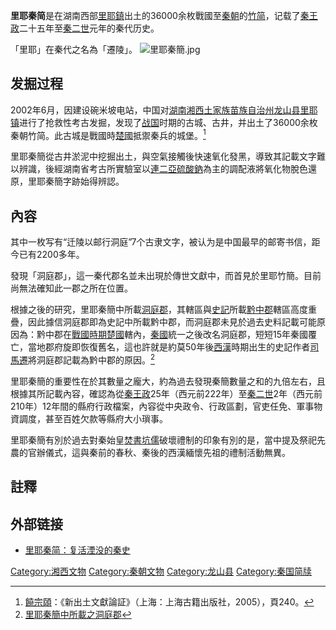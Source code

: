 '''里耶秦简'''是在湖南西部[[里耶鎮|里耶鎮]]出土的36000余枚戰國至[[秦朝|秦朝]]的[[竹简|竹简]]，记载了[[秦王政|秦王政]]二十五年至[[秦二世|秦二世]]元年的秦代历史。

「里耶」在秦代之名為「遷陵」。
[[File:里耶秦簡.jpg|thumb]]
==发掘过程==
2002年6月，因建设碗米坡电站，中国对[[湖南|湖南]][[湘西土家族苗族自治州|湘西土家族苗族自治州]][[龙山县|龙山县]][[里耶镇|里耶镇]]进行了抢救性考古发掘，发现了[[战国_(中国)|战国]]时期的古城、古井，并出土了36000余枚秦朝竹简。此古城是戰國時[[楚國|楚國]]抵禦秦兵的城堡。<ref>[[饒宗頤|饒宗頤]]：《新出土文獻論証》（上海：上海古籍出版社，2005），頁240。</ref>

里耶秦簡從古井淤泥中挖掘出土，與空氣接觸後快速氧化發黑，導致其記載文字難以辨識，後經湖南省考古所實驗室以[[連二亞硫酸鈉|連二亞硫酸鈉]]為主的調配液將氧化物脫色還原，里耶秦簡字跡始得辨認。

==內容==
其中一枚写有“迁陵以邮行洞庭”7个古隶文字，被认为是中国最早的邮寄书信，距今已有2200多年。

發現「洞庭郡」，這一秦代郡名並未出現於傳世文獻中，而首見於里耶竹簡。目前尚無法確知此一郡之所在位置。

根據之後的研究，里耶秦簡中所載[[洞庭郡|洞庭郡]]，其轄區與[[史記|史記]]所載[[黔中郡|黔中郡]]轄區高度重疊，因此據信洞庭郡即為史記中所載黔中郡，而洞庭郡未見於過去史料記載可能原因為：黔中郡在[[戰國時期|戰國時期]][[楚國|楚國]]轄內，[[秦國|秦國]]統一之後改名洞庭郡，短短15年秦國覆亡，當地郡府旋即恢復舊名，這也許就是約莫50年後[[西漢|西漢]]時期出生的史記作者[[司馬遷|司馬遷]]將洞庭郡記載為黔中郡的原因。<ref>[https://userscontent2.emaze.com/images/3a608657-0345-4485-ad89-873e1f22e7a6/0a04d86c-b430-461c-bbca-e0c7b39197b6.png 里耶秦簡中所載之洞庭郡]</ref>

里耶秦簡的重要性在於其數量之龐大，約為過去發現秦簡數量之和的九倍左右，且根據其所記載內容，確認為從[[秦王政|秦王政]]25年（西元前222年）至[[秦二世|秦二世]]2年（西元前210年）12年間的縣府行政檔案，內容從中央政令、行政區劃，官吏任免、軍事物資調度，甚至百姓欠款等縣府大小瑣事。

里耶秦簡有別於過去對秦始皇[[焚書坑儒|焚書坑儒]]破壞禮制的印象有別的是，當中提及祭祀先農的官辦儀式，這與秦前的春秋、秦後的西漢緬懷先祖的禮制活動無異。

==註釋==
{{reflist}}

==外部链接==
* [http://www.huaxia.com/zt/2003-20/whbl.html 里耶秦简：复活湮没的秦史]

[[Category:湘西文物|Category:湘西文物]]
[[Category:秦朝文物|Category:秦朝文物]]
[[Category:龙山县|Category:龙山县]]
[[Category:秦国简牍|Category:秦国简牍]]